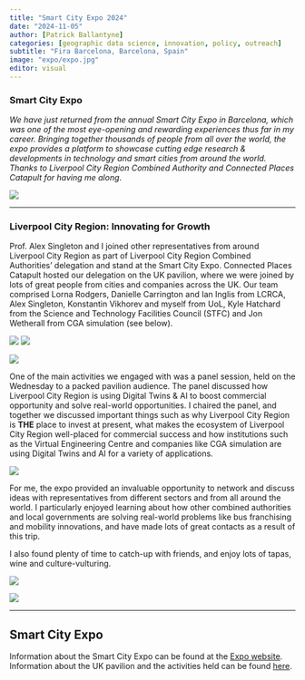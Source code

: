 ```yaml
---
title: "Smart City Expo 2024"
date: "2024-11-05"
author: [Patrick Ballantyne]
categories: [geographic data science, innovation, policy, outreach]
subtitle: "Fira Barcelona, Barcelona, Spain"
image: "expo/expo.jpg"
editor: visual
---
```


### Smart City Expo

*We have just returned from the annual Smart City Expo in Barcelona, which was one of the most eye-opening and rewarding experiences thus far in my career. Bringing together thousands of people from all over the world, the expo provides a platform to showcase cutting edge research & developments in technology and smart cities from around the world. Thanks to Liverpool City Region Combined Authority and Connected Places Catapult for having me along*.

![](expo/expo.jpg)

------------------------------------------------------------------------

### Liverpool City Region: Innovating for Growth

Prof. Alex Singleton and I joined other representatives from around Liverpool City Region as part of Liverpool City Region Combined Authorities' delegation and stand at the Smart City Expo. Connected Places Catapult hosted our delegation on the UK pavilion, where we were joined by lots of great people from cities and companies across the UK. Our team comprised Lorna Rodgers, Danielle Carrington and Ian Inglis from LCRCA, Alex Singleton, Konstantin Vikhorev and myself from UoL, Kyle Hatchard from the Science and Technology Facilities Council (STFC) and Jon Wetherall from CGA simulation (see below).

![](expo/group.jpg) ![](expo/stand.jpg)

![](expo/pavillion.jpg)

One of the main activities we engaged with was a panel session, held on the Wednesday to a packed pavilion audience. The panel discussed how Liverpool City Region is using Digital Twins & AI to boost commercial opportunity and solve real-world opportunities. I chaired the panel, and together we discussed important things such as why Liverpool City Region is **THE** place to invest at present, what makes the ecosystem of Liverpool City Region well-placed for commercial success and how institutions such as the Virtual Engineering Centre and companies like CGA simulation are using Digital Twins and AI for a variety of applications.

![](expo/panel.jpg)

For me, the expo provided an invaluable opportunity to network and discuss ideas with representatives from different sectors and from all around the world. I particularly enjoyed learning about how other combined authorities and local governments are solving real-world problems like bus franchising and mobility innovations, and have made lots of great contacts as a result of this trip.

I also found plenty of time to catch-up with friends, and enjoy lots of tapas, wine and culture-vulturing.

![](expo/barca.jpg)

![](expo/wine.jpg)

------------------------------------------------------------------------

## Smart City Expo

Information about the Smart City Expo can be found at the [Expo website](https://www.smartcityexpo.com/). Information about the UK pavilion and the activities held can be found [here](https://cp.catapult.org.uk/event/https-www-smartcityexpo-com/).
